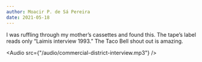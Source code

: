 ```yaml
---
author: Moacir P. de Sá Pereira
date: 2021-05-18
---
```



I was ruffling through my mother’s cassettes and found this. The tape’s label
reads only “Laimis interview 1993.” The Taco Bell shout out is amazing.

<Audio
  src={"/audio/commercial-district-interview.mp3"}
/>



